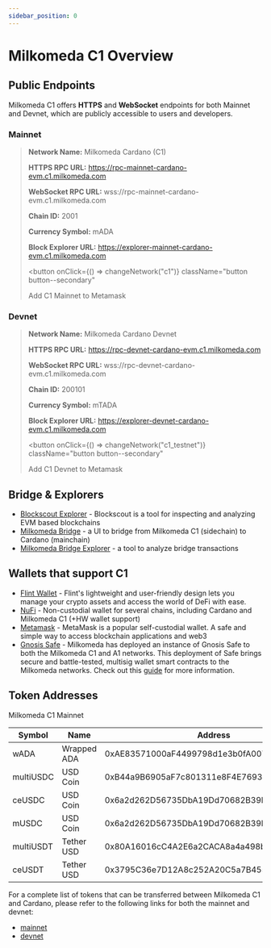 ```yaml
---
sidebar_position: 0
---
```



# Milkomeda C1 Overview

## Public Endpoints

Milkomeda C1 offers **HTTPS** and **WebSocket** endpoints for both Mainnet and Devnet, which are publicly accessible to users and developers.

### Mainnet

> **Network Name:** Milkomeda Cardano (C1)
>
> **HTTPS RPC URL:** https://rpc-mainnet-cardano-evm.c1.milkomeda.com
>
> **WebSocket RPC URL:** wss://rpc-mainnet-cardano-evm.c1.milkomeda.com
>
> **Chain ID:** 2001
>
> **Currency Symbol:** mADA
>
> **Block Explorer URL:** https://explorer-mainnet-cardano-evm.c1.milkomeda.com
>
> <button
>   onClick={() => changeNetwork("c1")}
>   className="button button--secondary"
> >
>   Add C1 Mainnet to Metamask
> </button>

### Devnet

> **Network Name:** Milkomeda Cardano Devnet
>
> **HTTPS RPC URL:** https://rpc-devnet-cardano-evm.c1.milkomeda.com
>
> **WebSocket RPC URL:** wss://rpc-devnet-cardano-evm.c1.milkomeda.com
>
> **Chain ID:** 200101
>
> **Currency Symbol:** mTADA
>
> **Block Explorer URL:** https://explorer-devnet-cardano-evm.c1.milkomeda.com
>
> <button
>   onClick={() => changeNetwork("c1_testnet")}
>   className="button button--secondary"
> >
>   Add C1 Devnet to Metamask
> </button>

## Bridge & Explorers

- [Blockscout Explorer](https://explorer-mainnet-cardano-evm.c1.milkomeda.com/) - Blockscout is a tool for inspecting and analyzing EVM based blockchains
- [Milkomeda Bridge](https://cardano-bridge.milkomeda.com/) - a UI to bridge from Milkomeda C1 (sidechain) to Cardano (mainchain)
- [Milkomeda Bridge Explorer](https://bridge-explorer.milkomeda.com/cardano-mainnet) - a tool to analyze bridge transactions

## Wallets that support C1

- [Flint Wallet](https://flint-wallet.com/) - Flint's lightweight and user-friendly design lets you manage your crypto assets and access the world of DeFi with ease.
- [NuFi](https://nu.fi/) - Non-custodial wallet for several chains, including Cardano and Milkomeda C1 (+HW wallet support)
- [Metamask](https://metamask.io/) - MetaMask is a popular self-custodial wallet. A safe and simple way to access blockchain applications and web3
- [Gnosis Safe](https://safe.milkomeda.com/) - Milkomeda has deployed an instance of Gnosis Safe to both the Milkomeda C1 and A1 networks. This deployment of Safe brings secure and battle-tested, multisig wallet smart contracts to the Milkomeda networks. Check out this [guide](https://medium.com/@milkomedafoundation/creating-a-gnosis-safe-on-milkomeda-guide-9cd00b6ea62d) for more information.

## Token Addresses

Milkomeda C1 Mainnet

| Symbol    | Name        | Address                                    | Bridge         |
| --------- | ----------- | ------------------------------------------ | -------------- |
| wADA      | Wrapped ADA | 0xAE83571000aF4499798d1e3b0fA0070EB3A3E3F9 | -              |
| multiUSDC | USD Coin    | 0xB44a9B6905aF7c801311e8F4E76932ee959c663C | Multichain     |
| ceUSDC    | USD Coin    | 0x6a2d262D56735DbA19Dd70682B39F6bE9a931D98 | Celer          |
| mUSDC     | USD Coin    | 0x6a2d262D56735DbA19Dd70682B39F6bE9a931D98 | Milkomeda MACC |
| multiUSDT | Tether USD  | 0x80A16016cC4A2E6a2CACA8a4a498b1699fF0f844 | Multichain     |
| ceUSDT    | Tether USD  | 0x3795C36e7D12A8c252A20C5a7B455f7c57b60283 | Celer          |

For a complete list of tokens that can be transferred between Milkomeda C1 and Cardano, please refer to the following links for both the mainnet and devnet:

- [mainnet](https://bridge-explorer.milkomeda.com/cardano-mainnet/tokens)
- [devnet](https://bridge-explorer.milkomeda.com/cardano-devnet/tokens)
